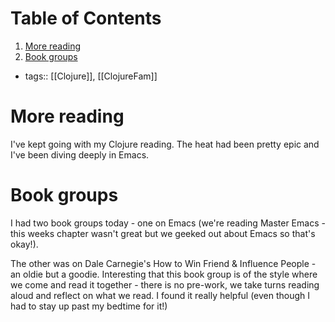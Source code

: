 
# Table of Contents

1.  [More reading](#org1b06e98)
2.  [Book groups](#orgdf81ed6)

-   tags:: [[Clojure]], [[ClojureFam]]


<a id="org1b06e98"></a>

# More reading

I've kept going with my Clojure reading. The heat had been pretty epic and I've been diving deeply in Emacs.


<a id="orgdf81ed6"></a>

# Book groups

I had two book groups today - one on Emacs (we're reading Master Emacs - this weeks chapter wasn't great but we geeked out about Emacs so that's okay!).

The other was on Dale Carnegie's How to Win Friend & Influence People - an oldie but a goodie. Interesting that this book group is of the style where we come and read it together - there is no pre-work, we take turns reading aloud and reflect on what we read. I found it really helpful (even though I had to stay up past my bedtime for it!)

